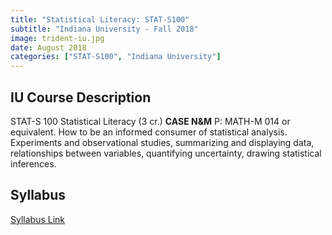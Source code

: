 ```yaml
---
title: "Statistical Literacy: STAT-S100"
subtitle: "Indiana University - Fall 2018"
image: trident-iu.jpg
date: August 2018
categories: ["STAT-S100", "Indiana University"]
---
```


## IU Course Description

STAT-S 100 Statistical Literacy (3 cr.) **CASE N&M** P: MATH-M 014 or equivalent. How to be an informed consumer of statistical analysis. Experiments and observational studies, summarizing and displaying data, relationships between variables, quantifying uncertainty, drawing statistical inferences.

## Syllabus

[Syllabus Link](SyllabusS100GrangerFA2018.pdf)
